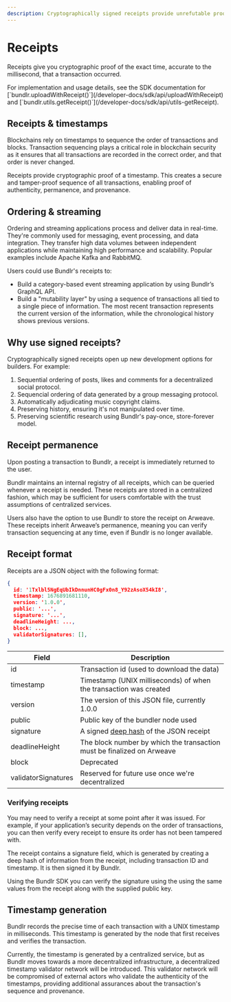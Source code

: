 ```yaml
---
description: Cryptographically signed receipts provide unrefutable proof of time.
---
```



# Receipts

Receipts give you cryptographic proof of the exact time, accurate to the millisecond, that a transaction occurred.

<Callout type="info" emoji="ℹ️">
	For implementation and usage details, see the SDK documentation for
	[`bundlr.uploadWithReceipt()`](/developer-docs/sdk/api/uploadWithReceipt) and
	[`bundlr.utils.getReceipt()`](/developer-docs/sdk/api/utils-getReceipt).
</Callout>

## Receipts & timestamps

Blockchains rely on timestamps to sequence the order of transactions and blocks. Transaction sequencing plays a critical role in blockchain security as it ensures that all transactions are recorded in the correct order, and that order is never changed.

Receipts provide cryptographic proof of a timestamp. This creates a secure and tamper-proof sequence of all transactions, enabling proof of authenticity, permanence, and provenance.

## Ordering & streaming

Ordering and streaming applications process and deliver data in real-time. They're commonly used for messaging, event processing, and data integration. They transfer high data volumes between independent applications while maintaining high performance and scalability. Popular examples include Apache Kafka and RabbitMQ.

Users could use Bundlr's receipts to:

-   Build a category-based event streaming application by using Bundlr’s GraphQL API.
-   Build a "mutability layer" by using a sequence of transactions all tied to a single piece of information. The most recent transaction represents the current version of the information, while the chronological history shows previous versions.

## Why use signed receipts?

Cryptographically signed receipts open up new development options for builders. For example:

1. Sequential ordering of posts, likes and comments for a decentralized social protocol.
2. Sequencial ordering of data generated by a group messaging protocol.
3. Automatically adjudicating music copyright claims.
4. Preserving history, ensuring it's not manipulated over time.
5. Preserving scientific research using Bundlr's pay-once, store-forever model.

## Receipt permanence

Upon posting a transaction to Bundlr, a receipt is immediately returned to the user.

Bundlr maintains an internal registry of all receipts, which can be queried whenever a receipt is needed. These receipts are stored in a centralized fashion, which may be sufficient for users comfortable with the trust assumptions of centralized services.

Users also have the option to use Bundlr to store the receipt on Arweave. These receipts inherit Arweave’s permanence, meaning you can verify transaction sequencing at any time, even if Bundlr is no longer available.

## Receipt format

Receipts are a JSON object with the following format:

```json
{
  id: '1Txlbl5NgEqUbIkDnnunHC0gFx0n8_Y92zAsoX54kI8',
  timestamp: 1676891681110,
  version: '1.0.0',
  public: '...',
  signature: '...',
  deadlineHeight: ...,
  block: ...,
  validatorSignatures: [],
}
```

| Field               | Description                                                            |
| ------------------- | ---------------------------------------------------------------------- |
| id                  | Transaction id (used to download the data)                             |
| timestamp           | Timestamp (UNIX milliseconds) of when the transaction was created      |
| version             | The version of this JSON file, currently 1.0.0                         |
| public              | Public key of the bundler node used                                    |
| signature           | A signed [deep hash](/terminology#deep-hash) of the JSON receipt       |
| deadlineHeight      | The block number by which the transaction must be finalized on Arweave |
| block               | Deprecated                                                             |
| validatorSignatures | Reserved for future use once we're decentralized                       |

### Verifying receipts

You may need to verify a receipt at some point after it was issued. For example, if your application’s security depends on the order of transactions, you can then verify every receipt to ensure its order has not been tampered with.

The receipt contains a signature field, which is generated by creating a deep hash of information from the receipt, including transaction ID and timestamp. It is then signed it by Bundlr.

Using the Bundlr SDK you can verify the signature using the using the same values from the receipt along with the supplied public key.

## Timestamp generation

Bundlr records the precise time of each transaction with a UNIX timestamp in milliseconds. This timestamp is generated by the node that first receives and verifies the transaction.

Currently, the timestamp is generated by a centralized service, but as Bundlr moves towards a more decentralized infrastructure, a decentralized timestamp validator network will be introduced. This validator network will be compromised of external actors who validate the authenticity of the timestamps, providing additional assurances about the transaction's sequence and provenance.
